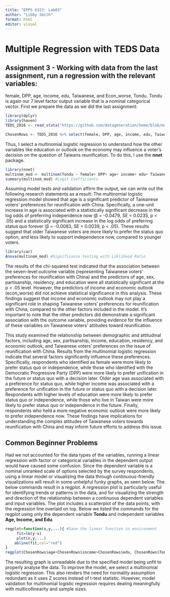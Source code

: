 ---
title: "EPPS 6323: Lab03"
author: "Libby Smith"
format: html
editor: visual
---

# Multiple Regression with TEDS Data

## Assignment 3 - Working with data from the last assignment, run a regression with the relevant variables:

female, DPP, age, income, edu, Taiwanese, and Econ_worse, Tondu. Tondu is again our 7 level factor output variable that is a nominal categorical vector. First we prepare the data as we did the last assignment:

```{r}
library(dplyr)
library(haven)
TEDS_2016 <- read_stata("https://github.com/datageneration/home/blob/master/DataProgramming/data/TEDS_2016.dta?raw=true")

ChosenRows <- TEDS_2016 %>% select(female, DPP, age, income, edu, Taiwanese, Tondu, Econ_worse)
```

Thus, I select a multinomial logistic regression to understand how the other variables like education or outlook on the economy may influence a voter's decision on the question of Taiwans reunification. To do this, I use the **nnet** package.

```{r}
library(nnet)
multinom_mod <- multinom(Tondu ~ female+ DPP+ age+ income+ edu+ Taiwanese+ Econ_worse, data = ChosenRows, model = T)
summary(multinom_mod) #Logit Coefficients  
```

Assuming model tests and validation affirm the output, we can write out the following research statements as a result: The multinomial logistic regression model showed that age is a significant predictor of Taiwanese voters' preferences for reunification with China. Specifically, a one-unit increase in age is associated with a statistically significant decrease in the log odds of preferring independence now (β = -0.0479, SE = 0.0235, p \< .05) and a statistically significant increase in the log odds of preferring status quo forever (β = -0.0083, SE = 0.0039, p \< .05). These results suggest that older Taiwanese voters are more likely to prefer the status quo option, and less likely to support independence now, compared to younger voters.

```{r}
library(car)
Anova(multinom_mod) #Significance testing with Liklihood Ratio
```

The results of the chi-squared test indicated that the association between the seven-level outcome variable (representing Taiwanese voters' preferences for reunification with China) and the predictors of age, sex, partisanship, residency, and education were all statistically significant at the p \< .05 level. However, the predictors of income and economic outlook (econ_worse) did not achieve statistical significance in this analysis. These findings suggest that income and economic outlook may not play a significant role in shaping Taiwanese voters' preferences for reunification with China, compared to the other factors included in the model. It's important to note that the other predictors did demonstrate a significant association with the outcome variable, providing evidence for the influence of these variables on Taiwanese voters' attitudes toward reunification.

This study examined the relationship between demographic and attitudinal factors, including age, sex, partisanship, income, education, residency, and economic outlook, and Taiwanese voters' preferences on the issue of reunification with China. Results from the multinomial logistic regression indicate that several factors significantly influence these preferences. Specifically, respondents who identified as female were more likely to prefer status quo or independence, while those who identified with the Democratic Progressive Party (DPP) were more likely to prefer unification in the future or status quo with a decision later. Older age was associated with a preference for status quo, while higher income was associated with a preference for unification in the future or status quo with a decision later. Respondents with higher levels of education were more likely to prefer status quo or independence, while those who live in Taiwan were more likely to prefer status quo or independence in the future. Finally, respondents who held a more negative economic outlook were more likely to prefer independence now. These findings have implications for understanding the complex attitudes of Taiwanese voters towards reunification with China and may inform future efforts to address this issue.

## Common Beginner Problems

Had we not accounted for the data types of the variables, running a linear regression with factor or categorical variables in the dependent output would have caused some confusion. Since the dependent variable is a nominal unranked scale of options selected by the survey respondents, using a linear model or visualizing the data through continuous-friendly visualizations will result in some unhelpful funky graphs, as seen below. The below commands result in a regplot. A regression plot is particularly useful for identifying trends or patterns in the data, and for visualizing the strength and direction of the relationship between a continuous dependent variables and input variables. The plot includes a scatterplot of the data points, with the regression line overlaid on top. Below we listed the commands for the regplot using only the dependent variable **Tondu** and independent variables **Age, Income, and Edu**.

```{r}
regplot=function(x,y,...){ #Save the linear function in environment
     fit=lm(y~x)
     plot(x,y,...)
    abline(fit,col="red")
}
regplot(ChosenRows$age+ChosenRows$income+ChosenRows$edu, ChosenRows$Tondu, xlab="Age, Income, and Education", ylab="Tondu", col="blue", pch=15)
```

The resulting graph is unreadable due to the specified model being unfit to properly analyse the data. To improve the model, we select a multinomial logistic regression. This also renders the need for normality assumption redundant as it uses Z scores instead of t-test statistic. However, model validation for multinomial logistic regression requires dealing meaningfully with multicollinearity and sample sizes.
